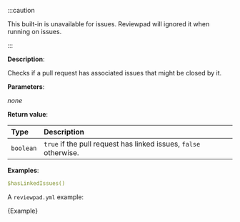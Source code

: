 
:::caution

This built-in is unavailable for issues. Reviewpad will ignored it when running on issues.

:::

**Description**:

Checks if a pull request has associated issues that might be closed by it.

**Parameters**:

_none_

**Return value**:

| Type      | Description                                                      |
| :-------- | :--------------------------------------------------------------- |
| `boolean` | `true` if the pull request has linked issues, `false` otherwise. |

**Examples**:

```yml
$hasLinkedIssues()
```

A `reviewpad.yml` example:

<CodeBlock language="yml" title="reviewpad.yml">{Example}</CodeBlock>

